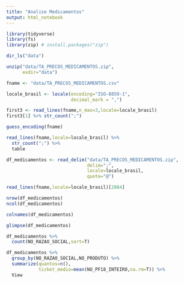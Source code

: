 ---
title: "Analise Medicamentos"
output: html_notebook
---

```{r}
library(tidyverse)
library(fs)
library(zip) # install.packages("zip")
```

```{r}
dir_ls("data")
```

```{r}
unzip("data/TA_PRECOS_MEDICAMENTOS.zip",
      exdir="data")
```

```{r}
fname <- "data/TA_PRECOS_MEDICAMENTOS.csv"

locale_brasil <- locale(encoding="ISO-8859-1",
                        decimal_mark = ",")

first3 <- read_lines(fname,n_max=3,locale=locale_brasil)
first3[1] %>% str_count(";")
```

```{r}
guess_encoding(fname)
```

```{r}
read_lines(fname,locale=locale_brasil) %>%
  str_count(";") %>%
  table
```

```{r}
df_medicamentos <- read_delim("data/TA_PRECOS_MEDICAMENTOS.zip",
                              delim=";",
                              locale=locale_brasil,
                              quote="@")
```

```{r}
read_lines(fname,locale=locale_brasil)[2084]
```

```{r}
nrow(df_medicamentos)
ncol(df_medicamentos)
```

```{r}
colnames(df_medicamentos)
```


```{r}
glimpse(df_medicamentos)
```

```{r}
df_medicamentos %>%
  count(NO_RAZAO_SOCIAL,sort=T)
```

```{r}
df_medicamentos %>%
  group_by(NO_RAZAO_SOCIAL,NO_PRODUTO) %>%
  summarize(quantos=n(),
            ticket_medio=mean(NU_PF18_INTEIRO,na.rm=T)) %>%
  View
```











